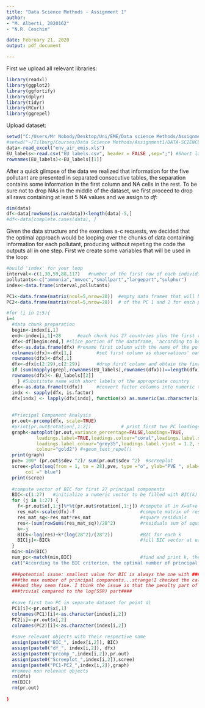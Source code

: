 ```yaml
---
title: "Data Science Methods - Assignment 1"
author:
- "M. Alberti, 2020162"
- "N.R. Ceschin" 

date: February 21, 2020
output: pdf_document

---
```


First we upload all relevant libraries:

```r
library(readxl)
library(ggplot2)
library(ggfortify)
library(dplyr)
library(tidyr)
library(RCurl)
library(ggrepel)
```

Upload dataset:

```r
setwd("C:/Users/Mr Nobody/Desktop/Uni/EME/Data science Methods/Assignments")
#setwd("~/Tilburg/Courses/Data Science Methods/Assignment1/DATA-SCIENCE-ASSIGNMENTS")
data<-read_excel("env_air_emis.xls")
EU_labels<-read.csv("EU labels.csv", header = FALSE ,sep=";") #Short labelling of countries
rownames(EU_labels)<-EU_labels[[1]]

```

After a quick glimpse of the data we realized that information for the five pollutant are presented in separated consecutive tables, the separation contains some information in the first column and NA cells in the rest. To be sure not to drop NAs in the middle of the dataset, we first proceed to drop all raws containing at least 5 NA values and we assign to *df*: 
```r
dim(data)
df<-data[rowSums(is.na(data))<length(data)-5,]
#df<-data[complete.cases(data), ]

```

Given the data structure and the exercises a-c requests, we decided that the optimal approach would be looping over the chunks of data containing information for each pollutant, producing without repeting the code the outputs all in one step. First we create some variables that will be used in the loop: 

```r
#build 'index' for your loop
interval<-c(1,30,59,88,117)   #number of the first row of each individidual dataset 
pollutants<-c("ammonia","nmvoc","smallpart","largepart","sulphur")
index<-data.frame(interval,pollutants)

PC1<-data.frame(matrix(ncol=5,nrow=28))  #empty data frames that will be filled with the scores
PC2<-data.frame(matrix(ncol=5,nrow=28))  # of the PC 1 and 2 for each pollutant and country 

```



```r
#for (i in 1:5){
i=4
  #data chunk preparation
  begin<-index[i,1]
  end<-index[i,1]+28      #each chunk has 27 countries plus the first raw with years
  dfx<-df[begin:end,] #slice portion of the dataframe, 'according to begin' and 'end'
  dfx<-as.data.frame(dfx) #rename first column with the name of the pollutant
  colnames(dfx)<-dfx[1,]         #set first column as observations' names and first row as       variables' names
  rownames(dfx)<-dfx[,1]
  dfx<-dfx[c(2:29),c(2:29)]      #drop first column and obtain the final datset
  if (sum(mapply(grepl,rownames(EU_labels),rownames(dfx)))==length(dfx)) {
  rownames(dfx)<- EU_labels[[2]] 
    } #Substitute name with short labels of the appropriate country
  dfx<-as.data.frame(t(dfx))     #convert factor columns into numeric to apply prcomp
  indx <- sapply(dfx, is.factor)
  dfx[indx] <- lapply(dfx[indx], function(x) as.numeric(as.character(x)))
  
  
  #Principal Component Analysis
  pr.out<-prcomp(dfx, scale=TRUE)
  #print(pr.out$rotation[,1:2])           # print first two PC loadings and plot first two PC
  graph<-autoplot(pr.out,variance_percentage=FALSE,loadings=TRUE,
           loadings.label=TRUE,loadings.colour="coral",loadings.label.size=3,
           loadings.label.colour="grey35",loadings.label.vjust = 1.2, scale=0,
           colour="gold2") #+geom_text_repel()
  print(graph)
  pve= 100* (pr.out$sdev ^2)/ sum(pr.out$sdev ^2)  #screeplot
  scree<-plot(seq(from = 1, to = 28),pve, type ="o", ylab="PVE ", xlab=" Principal Component ",
       col =" blue")
  print(scree)
  
  #compute vector of BIC for first 27 principal components
  BIC<-c(1:27)   #initialize a numeric vector to be filled with BIC(k) values. set max k=p-1
  for (j in 1:27) {
    f<-pr.out$x[,1:j]%*%t(pr.out$rotation[,1:j]) #compute aF in X=aF+e
    res_mat<-scale(dfx)-f                        #compute matrix of residuals
    res_mat_sq<-res_mat*res_mat                  #square residuals
    res<-(sum(rowSums(res_mat_sq))/28^2)         #residuals sum of squares
    k<-j
    BICk<-log(res)+k*(log(28^2)/(28^2))          #BIC for each k
    BIC[j]<-BICk                                 #fill BIC vector at each iteration
  }
  min<-min(BIC)
  num_pc<-match(min,BIC)                         #find and print k, the index of the min of BIC
  cat("According to the BIC criterion, the optimal number of principal components is ", num_pc)
  
  ###potential issue: smallest value for BIC is always the one with ###
  ###the max number of principal components...strange!I checked the calculations###
  ###and they seem fine. I think the issue is that the penalty part of BIC is really###
  ###trivial compared to the log(SSR) part####
  
  #save first two PC in separate dataset for point d)
  PC1[i]<-pr.out$x[,1]
  colnames(PC1)[i]<-as.character(index[i,2])
  PC2[i]<-pr.out$x[,2]
  colnames(PC2)[i]<-as.character(index[i,2])
  
  #save relevant objects with their respective name
  assign(paste0("BIC_", index[i,2]), BIC)
  assign(paste0("df_", index[i,2]), dfx)
  assign(paste0("prcomp_",index[i,2]),pr.out)
  assign(paste0("Screeplot_",index[i,2]),scree)
  assign(paste0("PC1-PC2_",index[i,2]),graph)
  #remove non relevant objects
  rm(dfx)
  rm(BIC)
  rm(pr.out)
  
}
```














